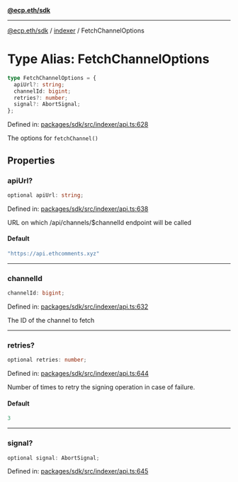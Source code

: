 [**@ecp.eth/sdk**](../../index.mdx)

***

[@ecp.eth/sdk](/sdk-reference/index.mdx) / [indexer](/sdk-reference/indexer/index.mdx) / FetchChannelOptions

# Type Alias: FetchChannelOptions

```ts
type FetchChannelOptions = {
  apiUrl?: string;
  channelId: bigint;
  retries?: number;
  signal?: AbortSignal;
};
```

Defined in: [packages/sdk/src/indexer/api.ts:628](https://github.com/ecp-eth/comments-monorepo/blob/main/packages/sdk/src/indexer/api.ts#L628)

The options for `fetchChannel()`

## Properties

### apiUrl?

```ts
optional apiUrl: string;
```

Defined in: [packages/sdk/src/indexer/api.ts:638](https://github.com/ecp-eth/comments-monorepo/blob/main/packages/sdk/src/indexer/api.ts#L638)

URL on which /api/channels/$channelId endpoint will be called

#### Default

```ts
"https://api.ethcomments.xyz"
```

***

### channelId

```ts
channelId: bigint;
```

Defined in: [packages/sdk/src/indexer/api.ts:632](https://github.com/ecp-eth/comments-monorepo/blob/main/packages/sdk/src/indexer/api.ts#L632)

The ID of the channel to fetch

***

### retries?

```ts
optional retries: number;
```

Defined in: [packages/sdk/src/indexer/api.ts:644](https://github.com/ecp-eth/comments-monorepo/blob/main/packages/sdk/src/indexer/api.ts#L644)

Number of times to retry the signing operation in case of failure.

#### Default

```ts
3
```

***

### signal?

```ts
optional signal: AbortSignal;
```

Defined in: [packages/sdk/src/indexer/api.ts:645](https://github.com/ecp-eth/comments-monorepo/blob/main/packages/sdk/src/indexer/api.ts#L645)

